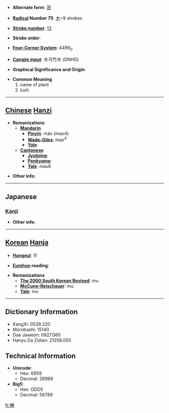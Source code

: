 * '''Alternate form''': [[茂]]

* '''[[Wiktionary:Chinese radical index| Radical]] Number 75''': [[Wiktionary:Chinese radical index 木|木]]+9 strokes

* '''[[Wiktionary:Chinese total strokes index|Stroke number]]''': [[Wiktionary:Chinese total strokes index 13|13]]

* '''Stroke order''': 

* '''[[Wiktionary:Chinese four corner index|Four-Corner System]]''': 4499<sub>0</sub>

* '''[[Wiktionary:Chinese Cangjie index|Cangjie input]]''': 木弓竹木 (DNHD)

* '''Graphical Significance and Origin''': 

* '''Common Meaning'''
*#name of plant
*# lush


----

== [[Chinese]] [[Hanzi]] ==

* '''Romanizations'''
** '''[[Mandarin]]'''
*** '''[[Pinyin]]''': mào (mao4)
*** '''[[Wade-Giles]]''': mao<sup>4</sup>
*** '''[[Yale]]''': 
** '''[[Cantonese]]'''
*** '''[[Jyutping]]''':
*** '''[[Penkyamp]]''': 
*** '''[[Yale]]''': mau6

* '''Other info''': 

----

==Japanese==
===[[Kanji]]===
{{kanji|on readings=[[ぼう]] (bō), [[む]] (mu)|kun readings=[[うつくしい]] (utsukushii), [[つとめる]] (tsutomeru), [[かえる]] (kaeru)}}

* '''Other info''':  

----

== [[Korean]] [[Hanja]] ==

* '''[[Hangeul]]''': 무

* '''[[Eumhun]] reading''': 

* '''Romanizations'''
** '''[[The 2000 South Korean Revised Romanization|The 2000 South Korean Revised]]''': mu
** '''[[McCune-Reischauer]]''': mu
** '''[[Yale]]''': mu

----

== Dictionary Information ==

* KangXi: 0539.220
* Morobashi: 15140
* Dae Jaweon: 0927.060
* Hanyu Da Zidian: 21258.050

== Technical Information ==

* '''Unicode''':
** Hex: 6959
** Decimal: 26969
* '''Big5''':
** Hex: DDD5
** Decimal: 56789

[[fr:楙]]